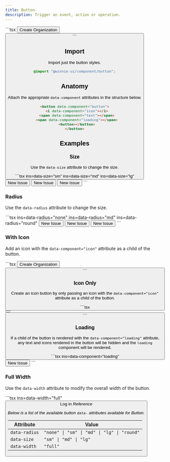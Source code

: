 ```yaml
---
title: Button
description: Trigger an event, action or operation.
---
```




<Demo>
  <ButtonHero />
  <Fragment slot="footer">
    ```tsx
    <button data-component="button">
      <i class="organization" data-component="icon"></i>
      <span data-component="text">Create Organization</span>
    <button>
    ```
  </Fragment>
</Demo>

## Import

Import just the button styles.

```css
@import "@winnie-ui/component/button";
```

## Anatomy

Attach the appropriate `data-component` attributes in the structure below.

```html
<button data-component="button">
  <i data-component="icon"></i>
  <span data-component="text"></span>
  <span data-component="loading"></span>
  <button></button>
</button>
```

## Examples

### Size

Use the `data-size` attribute to change the size.

<Demo>
  <ButtonSize />
  <Fragment slot="footer">
    ```tsx ins=data-size="sm" ins=data-size="md" ins=data-size="lg"
    <button data-component="button" data-size="sm">
      <span data-component="text">New Issue</span>
    </button>
    <button data-component="button" data-size="md">
      <span data-component="text">New Issue</span>
    </button>
    <button data-component="button" data-size="lg">
      <span data-component="text">New Issue</span>
    </button>
    ```
  </Fragment>
</Demo>

### Radius

Use the `data-radius` attribute to change the size.

<Demo>
  <ButtonRadius />
  <Fragment slot="footer">
    ```tsx ins=data-radius="none" ins=data-radius="md" ins=data-radius="round"
    <button data-component="button" data-radius="none">
      <span data-component="text">New Issue</span>
    </button>
    <button data-component="button" data-radius="md">
      <span data-component="text">New Issue</span>
    </button>
    <button data-component="button" data-radius="round">
      <span data-component="text">New Issue</span>
    </button>
    ```
  </Fragment>
</Demo>

### With Icon

Add an icon with the `data-component="icon"` attribute as a child of the button.

<Demo>
  <ButtonHero />
  <Fragment slot="footer">
    ```tsx
    <button data-component="button">
      <i class="organization" data-component="icon"></i>
      <span data-component="text">Create Organization</span>
    <button>
    ```
  </Fragment>
</Demo>

### Icon Only

Create an icon button by only passing an icon with the `data-component="icon"` attribute as a child of the button.

<Demo>
  <ButtonIcon />
  <Fragment slot="footer">
    ```tsx
    <button data-component="button">
      <i class="plus" data-component="icon"></i>
    <button>
    ```
  </Fragment>
</Demo>

### Loading

If a child of the button is rendered with the `data-component="loading"` attribute, any text and icons rendered in the button will be hidden and the `loading` component will be rendered.

<Demo>
  <ButtonLoading />
  <Fragment slot="footer">
    ```tsx ins=data-component="loading"
    <button data-component="button">
      <span data-component="loading">
        <i class="loader"></i>
      </span>
      <span data-component="text">New Issue</span>
    </button>
    ```
  </Fragment>
</Demo>

### Full Width

Use the `data-width` attribute to modify the overall width of the button.

<Demo>
  <ButtonWidth />
  <Fragment slot="footer">
    ```tsx ins=data-width="full"
    <button data-component="button" data-width="full">
      <span data-component="text">Log in</span>
      <i class="arrow-right" data-component="icon></i>
    </button>
    ```
  </Fragment>
</Demo>

## Reference

Below is a list of the available button `data-` attributes available for Button.

| Attribute     | Value                                       |
| ------------- | ------------------------------------------- |
| `data-radius` | `"none" \| "sm" \| "md" \| "lg" \| "round"` |
| `data-size`   | `"sm" \| "md" \| "lg"`                      |
| `data-width`  | `"full"`                                    |
